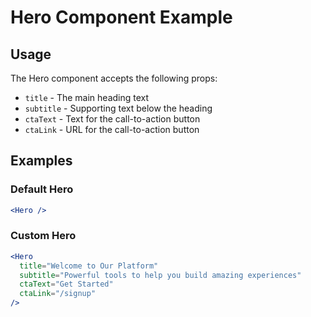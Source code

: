 # Hero Component Example

<Hero 
  title="Innovative Software Solutions"
  subtitle="Discover our collection of powerful tools and frameworks designed to streamline your development process"
  ctaText="Explore Now"
  ctaLink="#categories"
/>

## Usage

The Hero component accepts the following props:

- `title` - The main heading text
- `subtitle` - Supporting text below the heading
- `ctaText` - Text for the call-to-action button
- `ctaLink` - URL for the call-to-action button

## Examples

### Default Hero

```jsx
<Hero />
```

### Custom Hero

```jsx
<Hero 
  title="Welcome to Our Platform"
  subtitle="Powerful tools to help you build amazing experiences"
  ctaText="Get Started"
  ctaLink="/signup"
/>
```
